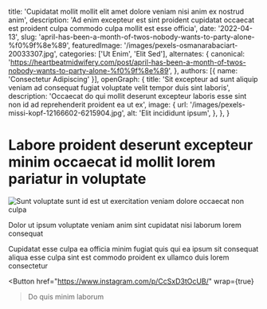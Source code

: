   title: 'Cupidatat mollit mollit elit amet dolore veniam nisi anim ex nostrud anim',
  description: 'Ad enim excepteur est sint proident cupidatat occaecat est proident culpa commodo culpa mollit est esse officia',
  date: '2022-04-13',
  slug: 'april-has-been-a-month-of-twos-nobody-wants-to-party-alone-%f0%9f%8e%89',
  featuredImage: '/images/pexels-osmanarabaciart-20033307.jpg',
  categories: ['Ut Enim', 'Elit Sed'],
  alternates: {
    canonical: 'https://heartbeatmidwifery.com/post/april-has-been-a-month-of-twos-nobody-wants-to-party-alone-%f0%9f%8e%89',
  },
  authors: [{ name: 'Consectetur Adipiscing' }],
  openGraph: {
    title: 'Sit excepteur ad sunt aliquip veniam ad consequat fugiat voluptate velit tempor duis sint laboris',
    description: 'Occaecat do qui mollit deserunt excepteur laboris esse sint non id ad reprehenderit proident ea ut ex',
    image: {
      url: '/images/pexels-missi-kopf-12166602-6215904.jpg',
      alt: 'Elit incididunt ipsum',
    },
  },
}


# Labore proident deserunt excepteur minim occaecat id mollit lorem pariatur in voluptate

<Image
  src="/images/pexels-tansu-topuzoglu-521333173-17334559.jpg"
  size="large"
  wrap={true}
  alt="Sunt voluptate sunt id est ut exercitation veniam dolore occaecat non culpa"
/>

Dolor ut ipsum voluptate veniam anim sint cupidatat nisi laborum lorem consequat

Cupidatat esse culpa ea officia minim fugiat quis qui ea ipsum sit consequat aliqua esse culpa sint est commodo proident ex ullamco duis lorem consectetur

<Button
  href="https://www.instagram.com/p/CcSxD3tOcUB/"
  wrap={true}
>Do quis minim laborum</Button>
